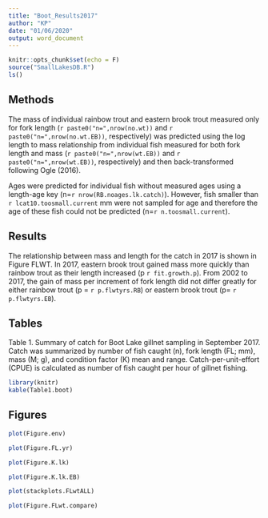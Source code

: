 ```yaml
---
title: "Boot_Results2017"
author: "KP"
date: "01/06/2020"
output: word_document
---
```


```r
knitr::opts_chunk$set(echo = F)
source("SmallLakesDB.R")
ls()
```

## Methods

The mass of individual rainbow trout and eastern brook trout measured only for fork length (`r paste0("n=",nrow(no.wt))` and `r paste0("n=",nrow(no.wt.EB))`, respectively) was predicted using the log length to mass relationship from individual fish measured for both fork length and mass (`r paste0("n=",nrow(wt.EB))` and `r paste0("n=",nrow(wt.EB))`, respectively) and then back-transformed following Ogle (2016). 


Ages were predicted for individual fish without measured ages using a length-age key (n=`r nrow(RB.noages.lk.catch)`). However, fish smaller than `r lcat10.toosmall.current` mm were not sampled for age and therefore the age of these fish could not be predicted (n=`r n.toosmall.current`). 


## Results

The relationship between mass and length for the catch in 2017 is shown in Figure FLWT. In 2017, eastern brook trout gained mass more quickly than rainbow trout as their length increased (p `r fit.growth.p`). From 2002 to 2017, the gain of mass per increment of fork length did not differ greatly for either rainbow trout (p = `r p.flwtyrs.RB`) or eastern brook trout (p= `r p.flwtyrs.EB`).



## Tables

Table 1. Summary of catch for Boot Lake gillnet sampling in September 2017. Catch was summarized by number of fish caught (n), fork length (FL; mm), mass (M; g), and condition factor (K) mean and range. Catch-per-unit-effort (CPUE) is calculated as number of fish caught per hour of gillnet fishing.
```r
library(knitr)
kable(Table1.boot)

```

## Figures

```r
plot(Figure.env)

```

```r
plot(Figure.FL.yr)

```

```r
plot(Figure.K.lk)
```

```r
plot(Figure.K.lk.EB)
```


```r
plot(stackplots.FLwtALL)

```


```r
plot(Figure.FLwt.compare)

```





